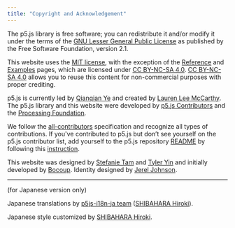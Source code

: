 ```yaml
---
title: "Copyright and Acknowledgement"
---
```


The p5.js library is free software; you can redistribute it and/or modify it under the terms of the [GNU Lesser General Public License](https://github.com/processing/p5.js/blob/main/license.txt) as published by the Free Software Foundation, version 2.1.

This website uses the [MIT license](https://github.com/processing/p5.js-website/blob/main/LICENSE), with the exception of the [Reference](https://p5js.org/reference/) and [Examples](https://p5js.org/examples/) pages, which are licensed under [CC BY-NC-SA 4.0](https://creativecommons.org/licenses/by-nc-sa/4.0/?ref=chooser-v1). [CC BY-NC-SA 4.0](https://creativecommons.org/licenses/by-nc-sa/4.0/?ref=chooser-v1) allows you to reuse this content for non-commercial purposes with proper crediting.

p5.js is currently led by [Qianqian Ye](https://qianqian-ye.com/) and created by [Lauren Lee McCarthy](https://lauren-mccarthy.com/). The p5.js library and this website were developed by [p5.js Contributors](https://p5js.org/people/) and the [Processing Foundation](https://processingfoundation.org). 

We follow the [all-contributors](https://github.com/kentcdodds/all-contributors) specification and recognize all types of contributions. If you've contributed to p5.js but don’t see yourself on the p5.js contributor list, add yourself to the p5.js repository [README](https://github.com/processing/p5.js/blob/main/README.md#contributors) by following this [instruction](https://github.com/processing/p5.js/issues/2309).

This website was designed by [Stefanie Tam](https://stefanietam.com) and [Tyler Yin](https://www.tyleryin.com/) and initially developed by [Bocoup](https://bocoup.com). Identity designed by [Jerel Johnson](https://jereljohnson.com).

---

(for Japanese version only)

Japanese translations by [p5js-i18n-ja team](https://github.com/p5js-i18n-ja/p5.js-website) ([SHIBAHARA Hiroki](https://shibomb.xyz)).

Japanese style customized by [SHIBAHARA Hiroki](https://shibomb.xyz).